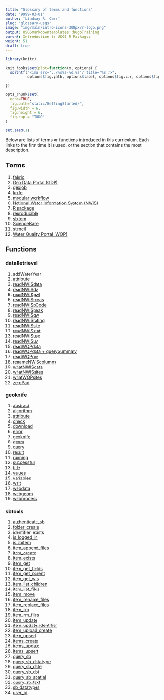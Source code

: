 ```yaml
---
title: "Glossary of terms and functions"
date: "9999-03-01"
author: "Lindsay R. Carr"
slug: "glossary-usgs"
image: "img/main/intro-icons-300px/r-logo.png"
output: USGSmarkdowntemplates::hugoTraining
parent: Introduction to USGS R Packages
weight: 51
draft: true
---
```


```r
library(knitr)

knit_hooks$set(plot=function(x, options) {
  sprintf("<img src='../%s%s-%d.%s'/ title='%s'/>", 
          options$fig.path, options$label, options$fig.cur, options$fig.ext, options$fig.cap)

})

opts_chunk$set(
  echo=TRUE,
  fig.path="static/GettingStarted/",
  fig.width = 6,
  fig.height = 6,
  fig.cap = "TODO"
)

set.seed(1)
```

Below are lists of terms or functions introduced in this curriculum. Each links to the first time it is used, or the section that contains the most description.

## Terms

1. [fabric](/usgs-packages/geoknife-data/#geoknife-components-fabric-stencil-knife)
1. [Geo Data Portal (GDP)](/usgs-packages/geoknife-intro/)
1. [geojob](/usgs-packages/geoknife-data/#geoknife-components-fabric-stencil-knife)
1. [knife](/usgs-packages/geoknife-data/#geoknife-components-fabric-stencil-knife)
1. [modular workflow](/usgs-packages/app-intro/)
1. [National Water Information System (NWIS)](/usgs-packages/dataRetrieval-intro/)
1. [R package](/usgs-packages/GettingStartedUSGS/)
1. [reproducible](/usgs-packages/app-intro/)
1. [sbitem](/usgs-packages/sbtools-sbitem/)
1. [ScienceBase](/usgs-packages/sbtools-intro/)
1. [stencil](/usgs-packages/geoknife-data/#geoknife-components-fabric-stencil-knife)
1. [Water Quality Portal (WQP)](/usgs-packages/dataRetrieval-intro/)

## Functions

### dataRetrieval

1. [addWaterYear](/usgs-packages/dataRetrieval-readNWIS/#helper-functions)
1. [attribute](/usgs-packages/dataRetrieval-readNWIS/#accessing-attributes)
1. [readNWISdata](/usgs-packages/dataRetrieval-readNWIS/#readnwis-functions)
1. [readNWISdv](/usgs-packages/dataRetrieval-readNWIS/#readnwis-functions)
1. [readNWISgwl](/usgs-packages/dataRetrieval-readNWIS/#readnwis-functions)
1. [readNWISmeas](/usgs-packages/dataRetrieval-readNWIS/#readnwis-functions)
1. [readNWISpCode](/usgs-packages/dataRetrieval-readNWIS/#readnwis-functions)
1. [readNWISpeak](/usgs-packages/dataRetrieval-readNWIS/#readnwis-functions)
1. [readNWISqw](/usgs-packages/dataRetrieval-readNWIS/#readnwis-functions)
1. [readNWISrating](/usgs-packages/dataRetrieval-readNWIS/#readnwis-functions)
1. [readNWISsite](/usgs-packages/dataRetrieval-readNWIS/#readnwis-functions)
1. [readNWISstat](/usgs-packages/dataRetrieval-readNWIS/#readnwis-functions)
1. [readNWISuse](/usgs-packages/dataRetrieval-readNWIS/#readnwis-functions)
1. [readNWISuv](/usgs-packages/dataRetrieval-readNWIS/#readnwis-functions)
1. [readWQPdata](/usgs-packages/dataRetrieval-readWQP/#readwqp-functions)
1. [readWQPdata + querySummary](/usgs-packages/dataRetrieval-discovery/#readwqpdata-querysummary)
1. [readWQPqw](/usgs-packages/dataRetrieval-readWQP/#readwqp-functions)
1. [renameNWIScolumns](/usgs-packages/dataRetrieval-readNWIS/#helper-functions)
1. [whatNWISdata](/usgs-packages/dataRetrieval-discovery/#whatnwisdata)
1. [whatNWISsites](/usgs-packages/dataRetrieval-discovery/#whatnwissites)
1. [whatWQPsites](/usgs-packages/dataRetrieval-discovery/#whatwqpsites)
1. [zeroPad](/usgs-packages/dataRetrieval-readNWIS/#helper-functions)

### geoknife

1. [abstract](/usgs-packages/geoknife-data/#gdp-datasets)
1. [algorithm](/usgs-packages/geoknife-data/#available-webprocesses)
1. [attribute](/usgs-packages/geoknife-data/#available-webgeoms)
1. [check](/usgs-packages/geoknife-job/#checking-the-geojob-status)
1. [download](/usgs-packages/geoknife-job/#getting-geojob-data)
1. [error](/usgs-packages/geoknife-job/#checking-the-geojob-status)
1. [geoknife](/usgs-packages/geoknife-job/#setting-up-a-geojob)
1. [geom](/usgs-packages/geoknife-data/#available-webgeoms)
1. [query](/usgs-packages/geoknife-data/#gdp-datasets)
1. [result](/usgs-packages/geoknife-job/#getting-geojob-data)
1. [running](/usgs-packages/geoknife-job/#checking-the-geojob-status)
1. [successful](/usgs-packages/geoknife-job/#checking-the-geojob-status)
1. [title](/usgs-packages/geoknife-data/#gdp-datasets)
1. [values](/usgs-packages/geoknife-data/#available-webgeoms)
1. [variables](/usgs-packages/geoknife-data/#gdp-datasets)
1. [wait](/usgs-packages/geoknife-job/#wait-and-email)
1. [webdata](/usgs-packages/geoknife-data/#gdp-datasets)
1. [webgeom](/usgs-packages/geoknife-data/#available-webgeoms)
1. [webprocess](/usgs-packages/geoknife-data/#available-webprocesses)

### sbtools

1. [authenticate_sb](/usgs-packages/sbtools-get/#authentication)
1. [folder_create](/usgs-packages/sbtools-modify/#creating-sciencebase-items)
1. [identifier_exists](/usgs-packages/sbtools-get/#inspect-and-download-items)
1. [is_logged_in](/usgs-packages/sbtools-get/#authentication)
1. [is.sbitem](/usgs-packages/sbtools-sbitem/#what-is-an-sbitem)
1. [item_append_files](/usgs-packages/sbtools-modify/#uploading-your-files)
1. [item_create](/usgs-packages/sbtools-modify/#creating-sciencebase-items)
1. [item_exists](/usgs-packages/sbtools-get/#inspect-and-download-items)
1. [item_get](/usgs-packages/sbtools-get/#inspect-and-download-items)
1. [item_get_fields](/usgs-packages/sbtools-get/#inspect-and-download-items)
1. [item_get_parent](/usgs-packages/sbtools-get/#inspect-and-download-items)
1. [item_get_wfs](/usgs-packages/sbtools-get/#web-feature-services-to-visualize-spatial-data)
1. [item_list_children](/usgs-packages/sbtools-get/#inspect-and-download-items)
1. [item_list_files](/usgs-packages/sbtools-get/#inspect-and-download-items)
1. [item_move](/usgs-packages/sbtools-modify/#moving-and-removing-items)
1. [item_rename_files](/usgs-packages/sbtools-modify/#managing-and-removing-your-files)
1. [item_replace_files](/usgs-packages/sbtools-modify/#managing-and-removing-your-files)
1. [item_rm](/usgs-packages/sbtools-modify/#moving-and-removing-items)
1. [item_rm_files](/usgs-packages/sbtools-modify/#managing-and-removing-your-files)
1. [item_update](/usgs-packages/sbtools-modify/#editing-your-items)
1. [item_update_identifier](/usgs-packages/sbtools-modify/#editing-your-items)
1. [item_upload_create](/usgs-packages/sbtools-modify/#uploading-your-files)
1. [item_upsert](/usgs-packages/sbtools-modify/#editing-your-items)
1. [items_create](/usgs-packages/sbtools-modify/#creating-sciencebase-items)
1. [items_update](/usgs-packages/sbtools-modify/#editing-your-items)
1. [items_upsert](/usgs-packages/sbtools-modify/#editing-your-items)
1. [query_sb](/usgs-packages/sbtools-discovery/#discovering-data-via-sbtools)
1. [query_sb_datatype](/usgs-packages/sbtools-discovery/#discovering-data-via-sbtools)
1. [query_sb_date](/usgs-packages/sbtools-discovery/#discovering-data-via-sbtools)
1. [query_sb_doi](/usgs-packages/sbtools-discovery/#discovering-data-via-sbtools)
1. [query_sb_spatial](/usgs-packages/sbtools-discovery/#discovering-data-via-sbtools)
1. [query_sb_text](/usgs-packages/sbtools-discovery/#discovering-data-via-sbtools)
1. [sb_datatypes](/usgs-packages/sbtools-discovery/#using-query-sb-datatype)
1. [user_id](/usgs-packages/sbtools-get/#authentication)
